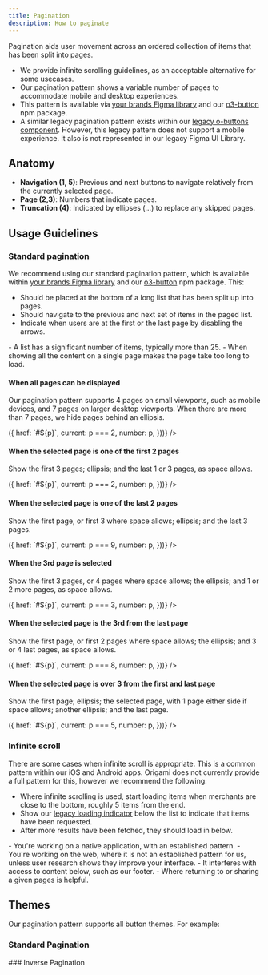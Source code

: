 ```yaml
---
title: Pagination
description: How to paginate
---
```



Pagination aids user movement across an ordered collection of items that has been split into pages.

- We provide infinite scrolling guidelines, as an acceptable alternative for some usecases.
- Our pagination pattern shows a variable number of pages to accommodate mobile and desktop experiences.
- This pattern is available via [your brands Figma library](https://www.figma.com/files/938480807921629744/team/1237702133754424766) and our [o3-button](https://github.com/Financial-Times/origami/tree/main/components/o3-button) npm package.
- A similar legacy pagination pattern exists within our [legacy o-buttons component](https://o2.origami.ft.com/?path=/story/o2-core_deprecated-o-buttons--pagination). However, this legacy pattern does not support a mobile experience. It also is not represented in our legacy Figma UI Library.

## Anatomy

<PaginationAnatomy />

- **Navigation (1, 5)**: Previous and next buttons to navigate relatively from the currently selected page.
- **Page (2,3)**: Numbers that indicate pages.
- **Truncation (4)**: Indicated by ellipses (…) to replace any skipped pages.

## Usage Guidelines

### Standard pagination

We recommend using our standard pagination pattern, which is available within [your brands Figma library](https://www.figma.com/files/938480807921629744/team/1237702133754424766) and our [o3-button](https://github.com/Financial-Times/origami/tree/main/components/o3-button) npm package. This:

- Should be placed at the bottom of a long list that has been split up into pages.
- Should navigate to the previous and next set of items in the paged list.
- Indicate when users are at the first or the last page by disabling the arrows.

<Example title="Choose pagination when" do={true}>
	- A list has a significant number of items, typically more than 25. - When
	showing all the content on a single page makes the page take too long to load.
</Example>

#### When all pages can be displayed

Our pagination pattern supports 4 pages on small viewports, such as mobile devices, and 7 pages on larger desktop viewports. When there are more than 7 pages, we hide pages behind an ellipsis.

<Example>
	<ButtonPagination
		previousPager={{label: 'previous', href: '#previous'}}
		nextPager={{label: 'next', href: '#next'}}
		pages={[1, 2, 3, 4, 5, 6, 7].map(p => ({
			href: `#${p}`,
			current: p === 2,
			number: p,
		}))}
	/>
</Example>

#### When the selected page is one of the first 2 pages

Show the first 3 pages; ellipsis; and the last 1 or 3 pages, as space allows.

<Example>
	<ButtonPagination
		previousPager={{label: 'previous', href: '#previous'}}
		nextPager={{label: 'next', href: '#next'}}
		pages={[1, 2, 3, 4, 5, 6, 7, 8, 9, 10].map(p => ({
			href: `#${p}`,
			current: p === 2,
			number: p,
		}))}
	/>
</Example>

#### When the selected page is one of the last 2 pages

Show the first page, or first 3 where space allows; ellipsis; and the last 3 pages.

<Example>
	<ButtonPagination
		previousPager={{label: 'previous', href: '#previous'}}
		nextPager={{label: 'next', href: '#next'}}
		pages={[1, 2, 3, 4, 5, 6, 7, 8, 9, 10].map(p => ({
			href: `#${p}`,
			current: p === 9,
			number: p,
		}))}
	/>
</Example>

#### When the 3rd page is selected

Show the first 3 pages, or 4 pages where space allows; the ellipsis; and 1 or 2 more pages, as space allows.

<Example>
	<ButtonPagination
		previousPager={{label: 'previous', href: '#previous'}}
		nextPager={{label: 'next', href: '#next'}}
		pages={[1, 2, 3, 4, 5, 6, 7, 8, 9, 10].map(p => ({
			href: `#${p}`,
			current: p === 3,
			number: p,
		}))}
	/>
</Example>

#### When the selected page is the 3rd from the last page

Show the first page, or first 2 pages where space allows; the ellipsis; and 3 or 4 last pages, as space allows.

<Example>
	<ButtonPagination
		previousPager={{label: 'previous', href: '#previous'}}
		nextPager={{label: 'next', href: '#next'}}
		pages={[1, 2, 3, 4, 5, 6, 7, 8, 9, 10].map(p => ({
			href: `#${p}`,
			current: p === 8,
			number: p,
		}))}
	/>
</Example>

#### When the selected page is over 3 from the first and last page

Show the first page; ellipsis; the selected page, with 1 page either side if space allows; another ellipsis; and the last page.

<Example>
	<ButtonPagination
		previousPager={{label: 'previous', href: '#previous'}}
		nextPager={{label: 'next', href: '#next'}}
		pages={[1, 2, 3, 4, 5, 6, 7, 8, 9, 10].map(p => ({
			href: `#${p}`,
			current: p === 5,
			number: p,
		}))}
	/>
</Example>

### Infinite scroll

There are some cases when infinite scroll is appropriate. This is a common pattern within our iOS and Android apps. Origami does not currently provide a full pattern for this, however we recommend the following:

- Where infinite scrolling is used, start loading items when merchants are close to the bottom, roughly 5 items from the end.
- Show our [legacy loading indicator](https://registry.origami.ft.com/components/o-loading@5.2.2) below the list to indicate that items have been requested.
- After more results have been fetched, they should load in below.

<Example title="Choose infinite scroll when" do={true}>
	- You're working on a native application, with an established pattern.
</Example>

<Example title="Avoid infinite scroll when" do={false}>
	- You're working on the web, where it is not an established pattern for us,
	unless user research shows they improve your interface. - It interferes with
	access to content below, such as our footer. - Where returning to or sharing a
	given pages is helpful.
</Example>

## Themes

Our pagination pattern supports all button themes. For example:

### Standard Pagination

<Preview theme="standard" brand={props.brand} />
### Inverse Pagination

<div data-o3-theme="inverse">
	<Preview theme="inverse" brand={props.brand} />
</div>
